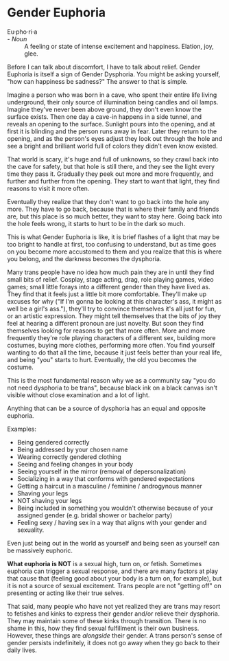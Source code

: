 
<PageMeta
  title="How Gender Dysphoria Manifests: Euphoria"
  linkTitle="Gender Euphoria"
  description="In order for there to be shadow there must be light."
/>

<Disclaimer />

# Gender Euphoria

<Gutter>
  <Quote>
    <dt>Eu·pho·ri·a</dt> - <em>Noun</em><br />
    <dd>A feeling or state of intense excitement and happiness. Elation, joy, glee.</dd>
  </Quote>
</Gutter>

Before I can talk about discomfort, I have to talk about relief. Gender Euphoria is itself a sign of Gender Dysphoria. You might be asking yourself, "how can happiness be sadness?" The answer to that is simple.

Imagine a person who was born in a cave, who spent their entire life living underground, their only source of illumination being candles and oil lamps. Imagine they've never been above ground, they don't even know the surface exists. Then one day a cave-in happens in a side tunnel, and reveals an opening to the surface. Sunlight pours into the opening, and at first it is blinding and the person runs away in fear. Later they return to the opening, and as the person's eyes adjust they look out through the hole and see a bright and brilliant world full of colors they didn't even know existed.

That world is scary, it's huge and full of unknowns, so they crawl back into the cave for safety, but that hole is still there, and they see the light every time they pass it. Gradually they peek out more and more frequently, and further and further from the opening. They start to want that light, they find reasons to visit it more often.

Eventually they realize that they don't want to go back into the hole any more. They have to go back, because that is where their family and friends are, but this place is so much better, they want to stay here. Going back into the hole feels wrong, it starts to hurt to be in the dark so much.

This is what Gender Euphoria is like, it is brief flashes of a light that may be too bright to handle at first, too confusing to understand, but as time goes on you become more accustomed to them and you realize that this is where you belong, and the darkness becomes the dysphoria.

<Tweet id="1215716433210105856" no-reply />

Many trans people have no idea how much pain they are in until they find small bits of relief. Cosplay, stage acting, drag, role playing games, video games; small little forays into a different gender than they have lived as. They find that it feels just a little bit more comfortable. They'll make up excuses for why ("If I'm gonna be looking at this character's ass, it might as well be a girl's ass."), they'll try to convince themselves it's all just for fun, or an artistic expression. They might tell themselves that the bits of joy they feel at hearing a different pronoun are just novelty. But soon they find themselves looking for reasons to get that more often. More and more frequently they're role playing characters of a different sex, building more costumes, buying more clothes, performing more often. You find yourself wanting to do that all the time, because it just feels better than your real life, and being "you" starts to hurt. Eventually, the old you becomes the costume.

This is the most fundamental reason why we as a community say "you do not need dysphoria to be trans", because black ink on a black canvas isn't visible without close examination and a lot of light.

Anything that can be a source of dysphoria has an equal and opposite euphoria.

<Tweet>
  <Tweet id="1228141518386585607" no-reply />
  <Tweet id="1228165207316287489" no-reply />
  <Tweet id="1228165767264256003" no-reply />
</Tweet>

Examples:

- Being gendered correctly
- Being addressed by your chosen name
- Wearing correctly gendered clothing
- Seeing and feeling changes in your body
- Seeing yourself in the mirror (removal of depersonalization)
- Socializing in a way that conforms with gendered expectations
- Getting a haircut in a masculine / feminine / androgynous manner
- Shaving your legs
- NOT shaving your legs
- Being included in something you wouldn't otherwise because of your assigned gender (e.g. bridal shower or bachelor party)
- Feeling sexy / having sex in a way that aligns with your gender and sexuality.

Even just being out in the world as yourself and being seen as yourself can be massively euphoric.

**What euphoria is NOT** is a sexual high, turn on, or fetish. Sometimes euphoria can trigger a sexual response, and there are many factors at play that cause that (feeling good about your body is a turn on, for example), but it is not a source of sexual excitement. Trans people are not "getting off" on presenting or acting like their true selves.

That said, many people who have not yet realized they are trans may resort to fetishes and kinks to express their gender and/or relieve their dysphoria. They may maintain some of these kinks through transition. There is no shame in this, how they find sexual fulfillment is their own business. However, these things are *alongside* their gender. A trans person's sense of gender persists indefinitely, it does not go away when they go back to their daily lives.
